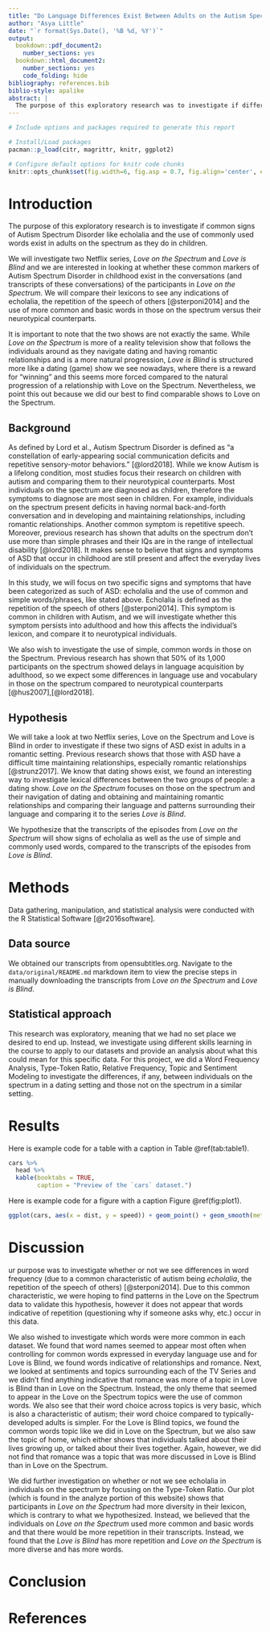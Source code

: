 ```yaml
---
title: "Do Language Differences Exist Between Adults on the Autism Spectrum and Adults Who Are 'Typically Developed'?"
author: "Asya Little"
date: "`r format(Sys.Date(), '%B %d, %Y')`"
output: 
  bookdown::pdf_document2: 
    number_sections: yes
  bookdown::html_document2: 
    number_sections: yes
    code_folding: hide
bibliography: references.bib
biblio-style: apalike
abstract: | 
  The purpose of this exploratory research was to investigate if differences exist among individuals on the Autism spectrum and those who don't have autism and if so, in what realms. Aware of research on how children with Autism develop and function differently than those who aren't on the spectrum, we test to see if common signs of autism like echolalia and the use of more common and frequently used words exist in adults, especially in a romantic setting. By comparing two dating reality shows on Netflix, *Love on the Spectrum* and *Love is Blind* and investigating their transcripts, we hypothesize that these signs of autism still exist in adults on the spectrum. We found that there is no evidence of echolalia nor the use of more basic and commonly used words in those with autism. 
---
```


```r
# Include options and packages required to generate this report

# Install/Load packages
pacman::p_load(citr, magrittr, knitr, ggplot2)

# Configure default options for knitr code chunks
knitr::opts_chunk$set(fig.width=6, fig.asp = 0.7, fig.align='center', echo=FALSE, message = FALSE, warning = FALSE)
```

# Introduction

<!-- the identification of a relevant topic/ area of interest to you, -->

The purpose of this exploratory research is to investigate if common signs of Autism Spectrum Disorder like echolalia and the use of commonly used words exist in adults on the spectrum as they do in children.

We will investigate two Netflix series, *Love on the Spectrum* and *Love is Blind* and we are interested in looking at whether these common markers of Autism Spectrum Disorder in childhood exist in the conversations (and transcripts of these conversations) of the participants in *Love on the Spectrum*. We will compare their lexicons to see any indications of echolalia, the repetition of the speech of others [@sterponi2014] and the use of more common and basic words in those on the spectrum versus their neurotypical counterparts.

It is important to note that the two shows are not exactly the same. While *Love on the Spectrum* is more of a reality television show that follows the individuals around as they navigate dating and having romantic relationships and is a more natural progression, *Love is Blind* is structured more like a dating (game) show we see nowadays, where there is a reward for "winning" and this seems more forced compared to the natural progression of a relationship with Love on the Spectrum. Nevertheless, we point this out because we did our best to find comparable shows to Love on the Spectrum.

## Background

<!-- a description a viable and thought-provoking research question supported by previous research on the topic in the primary literature, -->

As defined by Lord et al., Autism Spectrum Disorder is defined as "a constellation of early-appearing social communication deficits and repetitive sensory-motor behaviors." [@lord2018]. While we know Autism is a lifelong condition, most studies focus their research on children with autism and comparing them to their neurotypical counterparts. Most individuals on the spectrum are diagnosed as children, therefore the symptoms to diagnose are most seen in children. For example, individuals on the spectrum present deficits in having normal back-and-forth conversation and in developing and maintaining relationships, including romantic relationships. Another common symptom is repetitive speech. Moreover, previous research has shown that adults on the spectrum don't use more than simple phrases and their IQs are in the range of intellectual disability [@lord2018]. It makes sense to believe that signs and symptoms of ASD that occur in childhood are still present and affect the everyday lives of individuals on the spectrum.

In this study, we will focus on two specific signs and symptoms that have been categorized as such of ASD: echolalia and the use of common and simple words/phrases, like stated above. Echolalia is defined as the repetition of the speech of others [@sterponi2014]. This symptom is common in children with Autism, and we will investigate whether this symptom persists into adulthood and how this affects the individual's lexicon, and compare it to neurotypical individuals.

We also wish to investigate the use of simple, common words in those on the Spectrum. Previous research has shown that 50% of its 1,000 participants on the spectrum showed delays in language acquisition by adulthood, so we expect some differences in language use and vocabulary in those on the spectrum compared to neurotypical counterparts [@hus2007],[@lord2018].

## Hypothesis

<!-- a clear, and testable hypothesis based on evidence in the literature, -->

We will take a look at two Netflix series, Love on the Spectrum and Love is Blind in order to investigate if these two signs of ASD exist in adults in a romantic setting. Previous research shows that those with ASD have a difficult time maintaining relationships, especially romantic relationships [@strunz2017]. We know that dating shows exist, we found an interesting way to investigate lexical differences between the two groups of people: a dating show. *Love on the Spectrum* focuses on those on the spectrum and their navigation of dating and obtaining and maintaining romantic relationships and comparing their language and patterns surrounding their language and comparing it to the series *Love is Blind*.

We hypothesize that the transcripts of the episodes from *Love on the Spectrum* will show signs of echolalia as well as the use of simple and commonly used words, compared to the transcripts of the episodes from *Love is Blind*.

# Methods

Data gathering, manipulation, and statistical analysis were conducted with the R Statistical Software [@r2016software].

## Data source

<!-- the identification of an adequate corpus resource (existing or to be developed) to address the research question;  evaluating the strengths and weakness of this particular resource, -->

We obtained our transcripts from opensubtitles.org. Navigate to the `data/original/README.md` markdown item to view the precise steps in manually downloading the transcripts from *Love on the Spectrum* and *Love is Blind*.

## Statistical approach

<!-- reference to and use of the appropriate analytical and/or statistical methods to assess the evidence, -->

This research was exploratory, meaning that we had no set place we desired to end up. Instead, we investigate using different skills learning in the course to apply to our datasets and provide an analysis about what this could mean for this specific data. For this project, we did a Word Frequency Analysis, Type-Token Ratio, Relative Frequency, Topic and Sentiment Modeling to investigate the differences, if any, between individuals on the spectrum in a dating setting and those not on the spectrum in a similar setting.

# Results

Here is example code for a table with a caption in Table \@ref(tab:table1).

```r
cars %>% 
  head %>% 
  kable(booktabs = TRUE, 
        caption = "Preview of the `cars` dataset.")
```

Here is example code for a figure with a caption Figure \@ref(fig:plot1).

```r
ggplot(cars, aes(x = dist, y = speed)) + geom_point() + geom_smooth(method = "lm")
```

# Discussion

ur purpose was to investigate whether or not we see differences in word frequency (due to a common characteristic of autism being *echolalia*, the repetition of the speech of others) [@sterponi2014]. Due to this common characteristic, we were hoping to find patterns in the Love on the Spectrum data to validate this hypothesis, however it does not appear that words indicative of repetition (questioning why if someone asks why, etc.) occur in this data.

We also wished to investigate which words were more common in each dataset. We found that word names seemed to appear most often when controlling for common words expressed in everyday language use and for Love is Blind, we found words indicative of relationships and romance. Next, we looked at sentiments and topics surrounding each of the TV Series and we didn't find anything indicative that romance was more of a topic in Love is Blind than in Love on the Spectrum. Instead, the only theme that seemed to appear in the Love on the Spectrum topics were the use of common words. We also see that their word choice across topics is very basic, which is also a characteristic of autism; their word choice compared to typically-developed adults is simpler. For the Love is Blind topics, we found the common words topic like we did in Love on the Spectrum, but we also saw the topic of home, which either shows that individuals talked about their lives growing up, or talked about their lives together. Again, however, we did not find that romance was a topic that was more discussed in Love is Blind than in Love on the Spectrum.

We did further investigation on whether or not we see echolalia in individuals on the spectrum by focusing on the Type-Token Ratio. Our plot (which is found in the analyze portion of this website) shows that participants in *Love on the Spectrum* had more diversity in their lexicon, which is contrary to what we hypothesized. Instead, we believed that the individuals on *Love on the Spectrum* used more common and basic words and that there would be more repetition in their transcripts. Instead, we found that the *Love is Blind* has more repetition and *Love on the Spectrum* is more diverse and has more words.

# Conclusion

# References
